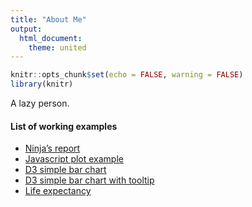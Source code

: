 ```yaml
---
title: "About Me"
output:
  html_document:
    theme: united
---
```


```r
knitr::opts_chunk$set(echo = FALSE, warning = FALSE)
library(knitr)
```

A lazy person.

#### List of working examples

  - [Ninja's report](ninjareport.html)
  - [Javascript plot example](javaplot.html)
  - [D3 simple bar chart](d3barchart.html)
  - [D3 simple bar chart with tooltip](d3tipbarchart.html)
  - [Life expectancy](d3life.html)